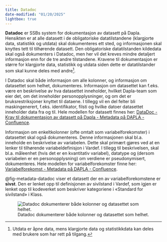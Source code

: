 ```yaml
---
title: Datadoc
date-modified: "01/20/2025"
lightbox: true
---
```

**Datadoc** er SSBs system for dokumentasjon av datasett på Dapla. Hensikten er at alle datasett i de obligatoriske datatilstandene (klargjorte data, statistikk og utdata) skal dokumenteres ett sted, og informasjonen skal knyttes tett til tilhørende datasett. Den obligatoriske datatilstanden kildedata skal også dokumenters i Datadoc, men her vil det kreves mindre detaljert informasjon enn for de tre andre tilstandene. Kravene til dokumentasjon er større for klargjorte data, statistikk og utdata siden dette er datatilstander som skal kunne deles med andre^[Utdata er åpne data, mens klargjorte data og statistikkdata kan deles med brukere som har rett på tilgang.].

I Datadoc skal både informasjon om alle kolonner, og informasjon om datasettet som helhet, dokumenteres. 
Informasjon om datasettet kan f.eks. være en beskrivelse av hva datasettet inneholder, hvilket Dapla-team som eier det, om det inneholder personopplysninger, og om det er bruksrestriksjoner knyttet til dataene. I tillegg vil en del felter bli maskingenerert, f.eks. identifikator, filsti og hvilke datoer datasettet inneholder data fra og til. Hele modellen for datasett finnes her: [DataDoc - Krav til dokumentasjon av datasett på Dapla - Metadata på DAPLA - Confluence](https://statistics-norway.atlassian.net/wiki/spaces/MPD/pages/3039133732/DataDoc+-+Krav+til+dokumentasjon+av+datasett+p+Dapla).

Informasjon om enkeltkolonner (ofte omtalt som variabelforekomster) i datasettet skal også dokumenteres. Denne informasjonen skal bl.a. inneholde en beskrivelse av variabelen. Dette skal primært gjøres ved at en lenker til tilhørende variabeldefinisjon i Vardef.  I tillegg til beskrivelsen, skal bl.a. måleenhet (hvis det er en kvantitativ variabel), datatype og (dersom variabelen er en personopplysning) om verdiene er pseudonymisert, dokumenteres. Hele modellen for variabelforekomster finne her: [Variabelforekomst - Metadata på DAPLA - Confluence](https://statistics-norway.atlassian.net/wiki/spaces/MPD/pages/3042869256/Variabelforekomst).    

@fig-metadata-datadoc  viser et datasett der en av variabelforekomstene er **sivst**. Den er lenket opp til definisjonen av sivilstand i Vardef, som igjen er lenket opp til kodeverket som beskriver kategoriene i «Standard for sivilstand» i Klass.

![Datadoc dokumenterer både kolonner og datasettet som helhet.](../images/metadata-datadoc.png){fig-alt="Figur som viser at Datadoc-systemet dokumenterer både kolonner og datasett." #fig-metadata-datadoc}
